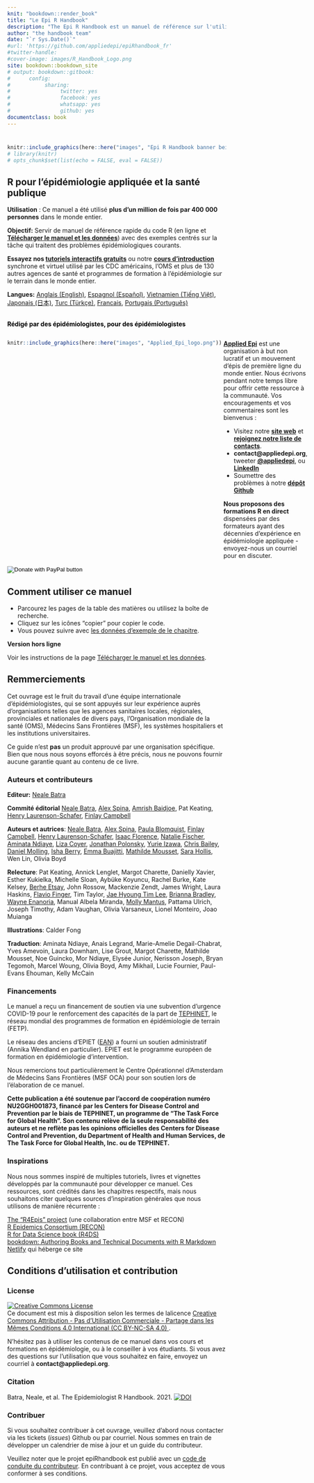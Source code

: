 ```yaml
---
knit: "bookdown::render_book"
title: "Le Epi R Handbook"  
description: "The Epi R Handbook est un manuel de référence sur l'utilisation de R en épidémiologie appliquée et santé publique."
author: "the handbook team"
date: "`r Sys.Date()`"
#url: 'https://github.com/appliedepi/epiRhandbook_fr'
#twitter-handle: 
#cover-image: images/R_Handbook_Logo.png
site: bookdown::bookdown_site
# output: bookdown::gitbook:
#      config:
#           sharing:
#                twitter: yes
#                facebook: yes
#                whatsapp: yes
#                github: yes
documentclass: book
---
```






#  {-}

```r
knitr::include_graphics(here::here("images", "Epi R Handbook banner beige 1500x500.png"))
# library(knitr)
# opts_chunk$set(list(echo = FALSE, eval = FALSE))
```

<meta name="description" content="The Epi R Handbook est un manuel de référence sur l'utilisation de R en épidémiologie appliquée et santé publique.">

<meta http-equiv="Content-Type" content="text/html; charset=utf-8">

<!-- <span style="color: red;">**THIS IS A DRAFT.  REVIEWERS GIVE FEEDBACK AT THIS [LINK](https://forms.gle/4RNdRRLGx67xW9yq9)**.</span> -->

<!-- <span style="color: darkgreen;">**DO YOU LIKE THIS HANDBOOK? SHOULD SOMETHING BE CHANGED? PLEASE TELL US!**</span> -->

<!-- <form target="_blank" action="https://forms.gle/A5SnRVws7tPD15Js9"> -->
<!--     <input type="submit" value="FEEDBACK" /> -->
<!-- </form> -->

<!-- ======================================================= -->
<!-- ## An R reference manual for applied epidemiology and public health {.unnumbered} -->


<!-- <span style="color: brown;">**The Epi R Handbook is an R reference manual for applied epidemiology and public health.**</span> -->

<!-- ## About this handbook   -->

## R pour l'épidémiologie appliquée et la santé publique {-}  

**Utilisation** : Ce manuel a été utilisé **plus d'un million de fois par 400 000 personnes** dans le monde entier.

**Objectif:** Servir de manuel de référence rapide du code R (en ligne et **[Télécharger le manuel et les données](#download_book_data)**) avec des exemples centrés sur la tâche qui traitent des problèmes épidémiologiques courants.  

**Essayez nos [tutoriels interactifs gratuits](https://www.appliedepi.org/tutorial/)** ou notre **[cours d'introduction](https://www.appliedepi.org/live/)** synchrone et virtuel utilisé par les CDC américains, l'OMS et plus de 130 autres agences de santé et programmes de formation à l'épidémiologie sur le terrain dans le monde entier.  

**Langues:** [Anglais (English)](https://epirhandbook.com/), [Espagnol (Español)](https://epirhandbook.com/es/), [Vietnamien (Tiếng Việt)](https://epirhandbook.com/vn/), [Japonais (日本)](https://epirhandbook.com/jp/), [Turc (Türkçe)](https://epirhandbook.com/tr/), [Francais](https://epirhandbook.com/fr/), [Portugais (Português)](https://epirhandbook.com/pt/)  


<br>
<span style="color: black;">**Rédigé par des épidémiologistes, pour des épidémiologistes**</span>


:::: {style="display: flex;"}

::: {}
```r
knitr::include_graphics(here::here("images", "Applied_Epi_logo.png"))
```
:::


::: {.col data-latex="{0.05\textwidth}"}
\ 
<!-- an empty Div (with a white space), serving as
a column separator -->
:::

::: {}


**[Applied Epi](http://www.appliedepi.org)** est une organisation à but non lucratif et un mouvement d'épis de première ligne du monde entier. Nous écrivons pendant notre temps libre pour offrir cette ressource à la communauté. Vos encouragements et vos commentaires sont les bienvenus :  

* Visitez notre **[site web](http://www.appliedepi.org)** et **[rejoignez notre liste de contacts](https://forms.gle/9awNd8syypTSYUsn7)**.  
* **contact@appliedepi.org**, tweeter **[\@appliedepi](https://twitter.com/appliedepi)**, ou **[LinkedIn](https://linkedin.com/company/appliedepi)**  
* Soumettre des problèmes à notre **[dépôt Github](https://github.com/appliedepi/epiRhandbook_eng)**  

**Nous proposons des formations R en direct** dispensées par des formateurs ayant des décennies d'expérience en épidémiologie appliquée - envoyez-nous un courriel pour en discuter.
:::

:::: 

<form target="_blank" action="https://www.paypal.com/donate" method="post" target="_top">
<input type="hidden" name="hosted_button_id" value="YTEZELC8VBXV6" />
<input type="image" src="https://github.com/appliedepi/epiRhandbook_eng/raw/master/images/donate_button_long.png" border="0" name="submit" title="PayPal - The safer, easier way to pay online!" alt="Donate with PayPal button" />
<img alt="" border="0" src="https://www.paypal.com/en_US/i/scr/pixel.gif" />
</form>


## Comment utiliser ce manuel {-} 

* Parcourez les pages de la table des matières ou utilisez la boîte de recherche.
* Cliquez sur les icônes "copier" pour copier le code.  
* Vous pouvez suivre avec [les données d'exemple de le chapitre](#download_book_data).  

**Version hors ligne**  

Voir les instructions de la page [Télécharger le manuel et les données](#download_book_data).  

<!-- ======================================================= -->
## Remmerciements {-}  

Cet ouvrage est le fruit du travail d'une équipe internationale d'épidémiologistes, qui se sont appuyés sur leur expérience auprès d'organisations telles que les agences sanitaires locales, régionales, provinciales et nationales de divers pays, l'Organisation mondiale de la santé (OMS), Médecins Sans Frontières (MSF), les systèmes hospitaliers et les institutions universitaires.

Ce guide n'est **pas** un produit approuvé par une organisation spécifique. Bien que nous nous soyons efforcés à être précis, nous ne pouvons fournir aucune garantie quant au contenu de ce livre.  


### Auteurs et contributeurs {-}  

**Editeur:** [Neale Batra](https://www.linkedin.com/in/neale-batra/) 

**Commité éditorial** [Neale Batra](https://www.linkedin.com/in/neale-batra/), [Alex Spina](https://github.com/aspina7), [Amrish Baidjoe](https://twitter.com/Ammer_B), Pat Keating, [Henry Laurenson-Schafer](https://github.com/henryls1), [Finlay Campbell](https://github.com/finlaycampbell)  

**Auteurs et autrices**: [Neale Batra](https://www.linkedin.com/in/neale-batra/), [Alex Spina](https://github.com/aspina7), [Paula Blomquist](https://www.linkedin.com/in/paula-bianca-blomquist-53188186/), [Finlay Campbell](https://github.com/finlaycampbell), [Henry Laurenson-Schafer](https://github.com/henryls1), [Isaac Florence](www.Twitter.com/isaacatflorence), [Natalie Fischer](https://www.linkedin.com/in/nataliefischer211/), [Aminata Ndiaye](https://twitter.com/aminata_fadl), [Liza Coyer]( https://www.linkedin.com/in/liza-coyer-86022040/), [Jonathan Polonsky](https://twitter.com/jonny_polonsky), [Yurie Izawa](https://ch.linkedin.com/in/yurie-izawa-a1590319), [Chris Bailey](https://twitter.com/cbailey_58?lang=en), [Daniel Molling](https://www.linkedin.com/in/daniel-molling-4005716a/), [Isha Berry](https://twitter.com/ishaberry2), [Emma Buajitti](https://twitter.com/buajitti), [Mathilde Mousset](https://mathildemousset.wordpress.com/research/), [Sara Hollis](https://www.linkedin.com/in/saramhollis/), Wen Lin, Olivia Boyd 

**Relecture**: Pat Keating, Annick Lenglet, Margot Charette, Danielly Xavier, Esther Kukielka, Michelle Sloan, Aybüke Koyuncu, Rachel Burke, Kate Kelsey, [Berhe Etsay](https://www.linkedin.com/in/berhe-etsay-5752b1154/), John Rossow, Mackenzie Zendt, James Wright, Laura Haskins, [Flavio Finger](ffinger.github.io), Tim Taylor, [Jae Hyoung Tim Lee](https://www.linkedin.com/in/jaehyoungtlee/), [Brianna Bradley](https://www.linkedin.com/in/brianna-bradley-bb8658155), [Wayne Enanoria](https://www.linkedin.com/in/wenanoria), Manual Albela Miranda, [Molly Mantus](https://www.linkedin.com/in/molly-mantus-174550150/), Pattama Ulrich, Joseph Timothy, Adam Vaughan, Olivia Varsaneux, Lionel Monteiro, Joao Muianga  

**Illustrations**: Calder Fong  

**Traduction**: Aminata Ndiaye, Anais Legrand, Marie-Amelie Degail-Chabrat, Yves Amevoin, Laura Downham, Lise Grout, Margot Charette, Mathilde Mousset, Noe Guincko, Mor Ndiaye, Elysée Junior, Nerisson Joseph, Bryan Tegomoh, Marcel Woung, Olivia Boyd, Amy Mikhail, Lucie Fournier, Paul-Evans Ehouman, Kelly McCain

<!-- **Editor-in-Chief:** Neale Batra  -->

<!-- **Project core team:** Neale Batra, Alex Spina, Amrish Baidjoe, Pat Keating, Henry Laurenson-Schafer, Finlay Campbell   -->

<!-- **Authors**: Neale Batra, Alex Spina, Paula Blomquist, Finlay Campbell, Henry Laurenson-Schafer, [Isaac Florence](www.Twitter.com/isaacatflorence), Natalie Fischer, Aminata Ndiaye, Liza Coyer, Jonathan Polonsky, Yurie Izawa, Chris Bailey, Daniel Molling, Isha Berry, Emma Buajitti, Mathilde Mousset, Sara Hollis, Wen Lin   -->

<!-- **Reviewers**: Pat Keating, Mathilde Mousset, Annick Lenglet, Margot Charette, Isha Berry, Paula Blomquist, Natalie Fischer, Daniely Xavier, Esther Kukielka, Michelle Sloan, Aybüke Koyuncu, Rachel Burke, Daniel Molling, Kate Kelsey, Berhe Etsay, John Rossow, Mackenzie Zendt, James Wright, Wayne Enanoria, Laura Haskins, Flavio Finger, Tim Taylor, Jae Hyoung Tim Lee, Brianna Bradley, Manual Albela Miranda, Molly Mantus, Priscilla Spencer, Pattama Ulrich, Joseph Timothy, Adam Vaughan, Olivia Varsaneux, Lionel Monteiro, Joao Muianga   -->


### Financements {-}  

Le manuel a reçu un financement de soutien via une subvention d'urgence COVID-19 pour le renforcement des capacités de la part de [TEPHINET](https://www.tephinet.org/), le réseau mondial des programmes de formation en épidémiologie de terrain (FETP).  

Le réseau des anciens d'EPIET ([EAN](https://epietalumni.net/)) a fourni un soutien administratif (Annika Wendland en particulier). EPIET est le programme européen de formation en épidémiologie d'intervention.

Nous remercions tout particulièrement le Centre Opérationnel d'Amsterdam de Médecins Sans Frontières (MSF OCA) pour son soutien lors de l'élaboration de ce manuel.  

**Cette publication a été soutenue par l'accord de coopération numéro NU2GGH001873, financé par les Centers for Disease Control and Prevention par le biais de TEPHINET, un programme de "The Task Force for Global Health". Son contenu relève de la seule responsabilité des auteurs et ne reflète pas les opinions officielles des Centers for Disease Control and Prevention, du Department of Health and Human Services, de The Task Force for Global Health, Inc. ou de TEPHINET.**


### Inspirations {-}  

Nous nous sommes inspiré de multiples tutoriels, livres et vignettes développés par la communauté pour développer ce manuel. Ces ressources, sont crédités dans les chapitres respectifs, mais nous souhaitons citer quelques sources d'inspiration générales que nous utilisons de manière récurrente :  

[The "R4Epis" project](https://r4epis.netlify.app/) (une collaboration entre MSF et RECON)  
[R Epidemics Consortium (RECON)](https://www.repidemicsconsortium.org/)  
[R for Data Science book (R4DS)](https://r4ds.had.co.nz/)  
[bookdown: Authoring Books and Technical Documents with R Markdown](https://bookdown.org/yihui/bookdown/)  
[Netlify](https://www.netlify.com) qui héberge ce site 


<!-- ### Image credits {-}   -->

<!-- Images in logo from US CDC Public Health Image Library) include [2013 Yemen looking for mosquito breeding sites](https://phil.cdc.gov/Details.aspx?pid=19623), [Ebola virus](https://phil.cdc.gov/Details.aspx?pid=23186), and [Survey in Rajasthan](https://phil.cdc.gov/Details.aspx?pid=19838).   -->


## Conditions d'utilisation et contribution {-}  

### License {.unnumbered} 

<a rel="license" href="http://creativecommons.org/licenses/by-nc-sa/4.0/"><img alt="Creative Commons License" style="border-width:0" src="https://i.creativecommons.org/l/by-nc-sa/4.0/88x31.png" /></a><br />Ce document est mis à disposition selon les termes de lalicence <a rel="license" href="https://creativecommons.org/licenses/by-nc-sa/4.0/deed.fr">Creative Commons Attribution - Pas d’Utilisation Commerciale - Partage dans les Mêmes Conditions 4.0 International (CC BY-NC-SA 4.0) </a>.


N'hésitez pas à utiliser les contenus de ce manuel dans vos cours et formations en épidémiologie, ou à le conseiller à vos étudiants. Si vous avez des questions sur l'utilisation que vous souhaitez en faire, envoyez un courriel à **contact@appliedepi.org**.  

### Citation {.unnumbered}

Batra, Neale, et al. The Epidemiologist R Handbook. 2021.  <a rel="license" href="https://zenodo.org/badge/231610102.svg"><img alt="DOI" style="border-width:0" src="https://zenodo.org/badge/231610102.svg" /></a><br />

### Contribuer {.unnumbered}  

Si vous souhaitez contribuer à cet ouvrage, veuillez d'abord nous contacter via les tickets (_issues_) Github ou par courriel. Nous sommes en train de développer un calendrier de mise à jour et un guide du contributeur.  

Veuillez noter que le projet epiRhandbook est publié avec un [code de conduite du contributeur](https://contributor-covenant.org/version/2/0/CODE_OF_CONDUCT.html). En contribuant à ce projet, vous acceptez de vous conformer à ses conditions.


